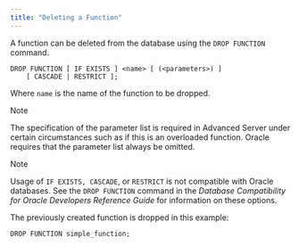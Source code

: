 ```yaml
---
title: "Deleting a Function"
---
```


<div id="deleting_a_function" class="registered_link"></div>

A function can be deleted from the database using the `DROP FUNCTION` command.

```text
DROP FUNCTION [ IF EXISTS ] <name> [ (<parameters>) ]
    [ CASCADE | RESTRICT ];
```

Where `name` is the name of the function to be dropped.

<div class="note">

<div class="title">

Note

</div>

The specification of the parameter list is required in Advanced Server under certain circumstances such as if this is an overloaded function. Oracle requires that the parameter list always be omitted.

</div>

<div class="note">

<div class="title">

Note

</div>

Usage of `IF EXISTS, CASCADE`, or `RESTRICT` is not compatible with Oracle databases. See the `DROP FUNCTION` command in the *Database Compatibility for Oracle Developers Reference Guide* for information on these options.

</div>

The previously created function is dropped in this example:

```text
DROP FUNCTION simple_function;
```
